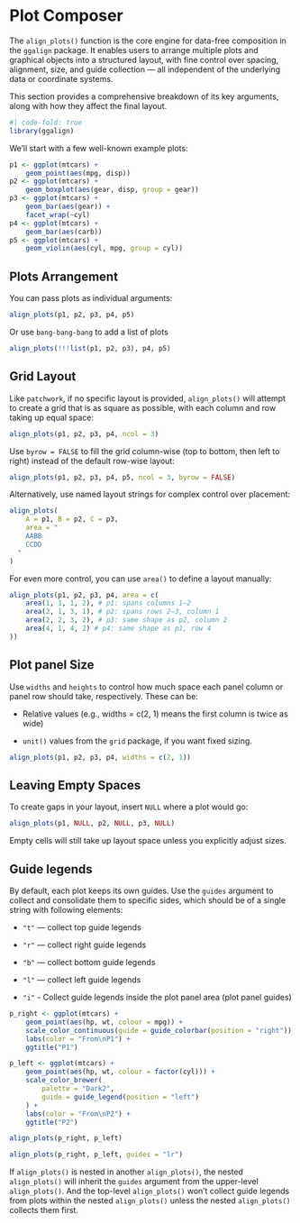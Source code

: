 # Plot Composer

The `align_plots()` function is the core engine for data-free composition in the
`ggalign` package. It enables users to arrange multiple plots and graphical
objects into a structured layout, with fine control over spacing, alignment,
size, and guide collection — all independent of the underlying data or
coordinate systems.

This section provides a comprehensive breakdown of its key arguments, along with
how they affect the final layout.

```r
#| code-fold: true
library(ggalign)
```

We'll start with a few well-known example plots:
```r
p1 <- ggplot(mtcars) +
    geom_point(aes(mpg, disp))
p2 <- ggplot(mtcars) +
    geom_boxplot(aes(gear, disp, group = gear))
p3 <- ggplot(mtcars) +
    geom_bar(aes(gear)) +
    facet_wrap(~cyl)
p4 <- ggplot(mtcars) +
    geom_bar(aes(carb))
p5 <- ggplot(mtcars) +
    geom_violin(aes(cyl, mpg, group = cyl))
```

## Plots Arrangement
You can pass plots as individual arguments:
```r
align_plots(p1, p2, p3, p4, p5)
```

Or use `bang-bang-bang` to add a list of plots
```r
align_plots(!!!list(p1, p2, p3), p4, p5)
```

## Grid Layout
Like `patchwork`, if no specific layout is provided, `align_plots()` will
attempt to create a grid that is as square as possible, with each column and row
taking up equal space:

```r
align_plots(p1, p2, p3, p4, ncol = 3)
```

Use `byrow = FALSE` to fill the grid column-wise (top to bottom, then left to
right) instead of the default row-wise layout:

```r
align_plots(p1, p2, p3, p4, p5, ncol = 3, byrow = FALSE)
```

Alternatively, use named layout strings for complex control over placement:
```r
align_plots(
    A = p1, B = p2, C = p3,
    area = "
    AABB
    CCDD
  "
)
```

For even more control, you can use `area()` to define a layout manually:

```r
align_plots(p1, p2, p3, p4, area = c(
    area(1, 1, 1, 2), # p1: spans columns 1–2
    area(2, 1, 3, 1), # p2: spans rows 2–3, column 1
    area(2, 2, 3, 2), # p3: same shape as p2, column 2
    area(4, 1, 4, 2) # p4: same shape as p1, row 4
))
```

## Plot panel Size
Use `widths` and `heights` to control how much space each panel column or panel
row should take, respectively. These can be:

 - Relative values (e.g., widths = c(2, 1) means the first column is twice as wide)

 - `unit()` values from the `grid` package, if you want fixed sizing.

```r
align_plots(p1, p2, p3, p4, widths = c(2, 1))
```

## Leaving Empty Spaces
To create gaps in your layout, insert `NULL` where a plot would go:

```r
align_plots(p1, NULL, p2, NULL, p3, NULL)
```

Empty cells will still take up layout space unless you explicitly adjust sizes.

## Guide legends
By default, each plot keeps its own guides. Use the `guides` argument to collect
and consolidate them to specific sides, which should be of a single string with
following elements:

* `"t"` — collect top guide legends

* `"r"` — collect right guide legends

* `"b"` — collect bottom guide legends

* `"l"` — collect left guide legends

* `"i"` - Collect guide legends inside the plot panel area (plot panel guides)

```r
p_right <- ggplot(mtcars) +
    geom_point(aes(hp, wt, colour = mpg)) +
    scale_color_continuous(guide = guide_colorbar(position = "right")) +
    labs(color = "From\nP1") +
    ggtitle("P1")

p_left <- ggplot(mtcars) +
    geom_point(aes(hp, wt, colour = factor(cyl))) +
    scale_color_brewer(
        palette = "Dark2",
        guide = guide_legend(position = "left")
    ) +
    labs(color = "From\nP2") +
    ggtitle("P2")
```

::: {.grid}

::: {.g-col-6}
```r
align_plots(p_right, p_left)
```
:::

::: {.g-col-6}
```r
align_plots(p_right, p_left, guides = "lr")
```
::: 

:::

If `align_plots()` is nested in another `align_plots()`, the nested
`align_plots()` will inherit the `guides` argument from the upper-level
`align_plots()`. And the top-level `align_plots()` won't collect guide legends
from plots within the nested `align_plots()` unless the nested `align_plots()`
collects them first.
